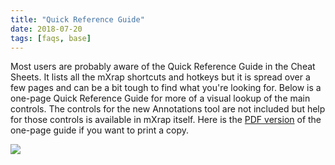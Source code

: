 ```yaml
---
title: "Quick Reference Guide"
date: 2018-07-20
tags: [faqs, base]
---
```


Most users are probably aware of the Quick Reference Guide in the Cheat Sheets. It lists all the mXrap shortcuts and hotkeys but it is spread over a few pages and can be a bit tough to find what you're looking for. Below is a one-page Quick Reference Guide for more of a visual lookup of the main controls. The controls for the new Annotations tool are not included but help for those controls is available in mXrap itself. Here is the [PDF version](/img/pdf/Quick-Reference-Guide.pdf) of the one-page guide if you want to print a copy.

![](/img/Quick-Reference-Guide.png)
